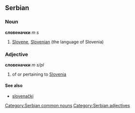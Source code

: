 ==Serbian==
===Noun===
'''словеначки''' ''m s''
#[[Slovene]], [[Slovenian]] (the language of Slovenia)
===Adjective===
'''словеначки''' ''m s/pl''
#of or pertaining to [[Slovenia]]
====See also====
*[[slovenački]]
[[Category:Serbian common nouns]]
[[Category:Serbian adjectives]]